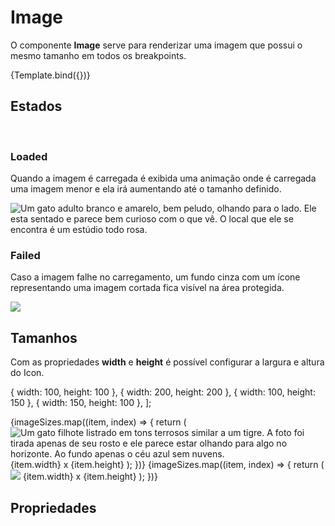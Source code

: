 
<Meta title="Design System/Atoms/Image" component={Image} />


# Image

O componente **Image** serve para renderizar uma imagem que possui o mesmo tamanho em todos os breakpoints.

<!-- > **Obs:** Caso queira diferenciar as imagens por breakpoint, utilize o [componente Picture](/picture). -->

<Canvas>
  <Story
    name="Default"
    args={{
      src: 'https://images.unsplash.com/photo-1596854372407-baba7fef6e51',
      alt: 'Um gato adulto branco e amarelo, bem peludo, tentando pegar algo acima dele. Ele esta apenas nas duas patas traseiras, como se tivesse em pé. O local que ele se encontra é um estúdio todo amarelo.',
      width: 250,
      height: 250,
    }}
  >
    {Template.bind({})}
  </Story>
</Canvas>

## Estados

<br />

### Loaded

Quando a imagem é carregada é exibida uma animação onde é carregada uma imagem menor e ela irá aumentando até o tamanho definido.

<Story name="Loaded">
  <Grid paddingTop={{ xs: 'xs' }} paddingBottom={{ xs: 'xs' }}>
    <Image
      src="https://images.unsplash.com/photo-1596854307809-6e754c522f95"
      alt="Um gato adulto branco e amarelo, bem peludo, olhando para o lado. Ele esta sentado e parece bem curioso com o que vê. O local que ele se encontra é um estúdio todo rosa."
      width={250}
      height={250}
    />
  </Grid>
</Story>

### Failed

Caso a imagem falhe no carregamento, um fundo cinza com um ícone representando uma imagem cortada fica visível na área protegida.

<Story name="Failed">
  <Grid paddingTop={{ xs: 'xs' }} paddingBottom={{ xs: 'xl' }}>
    <Image src="https://images.unsplash.com/photos-1596854307809-6e754c522f95" width={250} height={250} />
  </Grid>
</Story>

## Tamanhos

Com as propriedades **width** e **height** é possível configurar a largura e altura do Icon.

  { width: 100, height: 100 },
  { width: 200, height: 200 },
  { width: 100, height: 150 },
  { width: 150, height: 100 },
];

<Story name="Width & Height">
  <Grid paddingTop={{ xs: 'xs' }} paddingBottom={{ xs: 'xs' }}>
    {imageSizes.map((item, index) => {
      return (
        <Column xs={6} s={3} alignItems={{ xs: 'center' }} paddingBottom={{ xs: 'm' }} key={`image-${index - 1}`}>
          <Image
            src="https://images.unsplash.com/photo-1574158622682-e40e69881006"
            alt="Um gato filhote listrado em tons terrosos similar a um tigre. A foto foi tirada apenas de seu rosto e ele parece estar olhando para algo no horizonte. Ao fundo apenas o céu azul sem nuvens."
            width={item.width}
            height={item.height}
          />
          <Text>
            {item.width} x {item.height}
          </Text>
        </Column>
      );
    })}
    {imageSizes.map((item, index) => {
      return (
        <Column xs={6} s={3} alignItems={{ xs: 'center' }} paddingBottom={{ xs: 'm' }} key={`image-${index - 1}`}>
          <Image
            src="https://images.unsplash.com/photos-1574158622682-e40e69881006"
            width={item.width}
            height={item.height}
          />
          <Text>
            {item.width} x {item.height}
          </Text>
        </Column>
      );
    })}
  </Grid>
</Story>

## Propriedades

<ArgsTable story="Default" />

